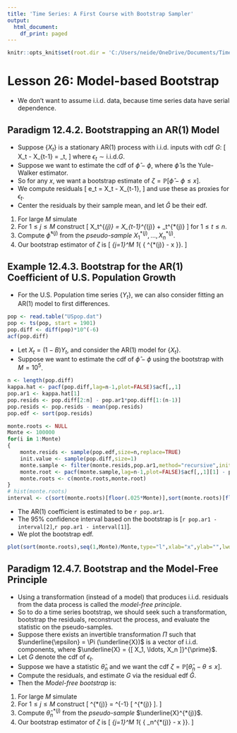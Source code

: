 ```yaml
---
title: 'Time Series: A First Course with Bootstrap Sampler'
output:
  html_document:
    df_print: paged
---
```


```r
knitr::opts_knit$set(root.dir = 'C:/Users/neide/OneDrive/Documents/TimeSeriesR/Data')
```

# Lesson 26: Model-based Bootstrap

- We don't want to assume i.i.d. data, because time series data have serial dependence.

## Paradigm 12.4.2.  Bootstrapping an AR(1) Model

- Suppose $\{ X_t \}$ is a stationary AR(1) process with i.i.d. inputs with cdf $G$:
\[
  X_t - \phi X_{t-1} = \epsilon_t,
\]
 where $\epsilon_t \sim \mbox{i.i.d.} G$.
- Suppose we want to estimate the cdf of $\widehat{\phi} - \phi$, where $\widehat{\phi}$ is the Yule-Walker estimator.
- So for any $x$, we want a bootstrap estimate of $\zeta = {\mathbb P} [ \widehat{\phi} - \phi \leq x]$.
- We compute residuals
\[
  e_t = X_t - \widehat{\phi} X_{t-1},
\]
 and use these as proxies for $\epsilon_t$.
- Center the residuals by their sample mean, and let $\widehat{G}$ be their edf.

1. For large $M$ simulate
\begin{align*}
  & \epsilon_1^{*(1)}, \ldots, \epsilon_n^{*(1)} \sim \mbox{i.i.d.} \widehat{G} \\
  & \epsilon_1^{*(2)}, \ldots, \epsilon_n^{*(2)} \sim \mbox{i.i.d.} \widehat{G} \\
  & \ldots \\
  & \epsilon_1^{*(M)}, \ldots, \epsilon_n^{*(M)} \sim \mbox{i.i.d.} \widehat{G}.
\end{align*}
2. For $1 \leq j \leq M$ construct
\[
   X_t^{*(j)} = \widehat{\phi} X_{t-1}^{*(j)} + \epsilon_t^{*(j)}
\]
for $1 \leq t \leq n$.
3. Compute $\widehat{\phi}^{*(j)}$ from the *pseudo-sample* $X_1^{*(j)}, \ldots, X_n^{*(j)}$.
4. Our bootstrap estimator of $\zeta$ is
\[
  \frac{1}{M} \sum_{j=1}^M 1_{ \{ \widehat{\phi}^{*(j)} - \phi \leq x  \}}.
\]


## Example 12.4.3. Bootstrap for the AR(1) Coefficient of U.S. Population Growth

- For the U.S. Population time series $\{ Y_t \}$, we can also consider fitting an AR(1) model to first differences.

```r
pop <- read.table("USpop.dat")
pop <- ts(pop, start = 1901)
pop.diff <- diff(pop)*10^(-6)
acf(pop.diff)
```

- Let $X_t = (1-B) Y_t$, and consider the AR(1) model for $\{ X_t\}$.
- Suppose we want to estimate the cdf of $\widehat{\phi} - \phi$ using the bootstrap with $M = 10^5$.

```r
n <- length(pop.diff)
kappa.hat <- pacf(pop.diff,lag=n-1,plot=FALSE)$acf[,,1]
pop.ar1 <- kappa.hat[1]
pop.resids <- pop.diff[2:n] - pop.ar1*pop.diff[1:(n-1)]
pop.resids <- pop.resids - mean(pop.resids)
pop.edf <- sort(pop.resids)

monte.roots <- NULL
Monte <- 100000
for(i in 1:Monte)
{
	monte.resids <- sample(pop.edf,size=n,replace=TRUE)
	init.value <- sample(pop.diff,size=1)
	monte.sample <- filter(monte.resids,pop.ar1,method="recursive",init=init.value)
	monte.root <- pacf(monte.sample,lag=n-1,plot=FALSE)$acf[,,1][1] - pop.ar1
	monte.roots <- c(monte.roots,monte.root)
}
# hist(monte.roots)
interval <- c(sort(monte.roots)[floor(.025*Monte)],sort(monte.roots)[floor(.975*Monte)])
```

- The AR(1) coefficient is estimated to be `r pop.ar1`.
- The $95 \%$ confidence interval based on the bootstrap is [`r pop.ar1 - interval[2]`,`r pop.ar1 - interval[1]`].
- We plot the bootstrap edf.

```r
plot(sort(monte.roots),seq(1,Monte)/Monte,type="l",xlab="x",ylab="",lwd=2)
```
  


## Paradigm 12.4.7. Bootstrap and the Model-Free Principle 
 
- Using a transformation (instead of a model) that produces i.i.d. residuals from the data process  is called the *model-free principle*.
- So to do a time series bootstrap, we should seek such a transformation, bootstrap the residuals, reconstruct the process, and evaluate the statistic on the pseudo-samples.
- Suppose there exists an invertible transformation $\Pi$ such that $\underline{\epsilon} = \Pi (\underline{X})$ is a vector of i.i.d. components, where $\underline{X} = {[ X_1, \ldots, X_n ]}^{\prime}$.
- Let $G$ denote the cdf of $\epsilon_t$.  
- Suppose we have a statistic $\widehat{\theta}_n$ and we want the cdf $\zeta = {\mathbb P} [ \widehat{\theta}_n - \theta \leq x]$.
- Compute the residuals, and estimate $G$ via the residual edf $\widehat{G}$.
- Then the *Model-free bootstrap* is:

1. For large $M$ simulate
\begin{align*}
  & \epsilon_1^{*(1)}, \ldots, \epsilon_n^{*(1)} \sim \mbox{i.i.d.} \widehat{G} \\
  & \epsilon_1^{*(2)}, \ldots, \epsilon_n^{*(2)} \sim \mbox{i.i.d.} \widehat{G} \\
  & \ldots \\
  & \epsilon_1^{*(M)}, \ldots, \epsilon_n^{*(M)} \sim \mbox{i.i.d.} \widehat{G}.
\end{align*}
2. For $1 \leq j \leq M$ construct
\[
   \underline{X}^{*(j)} = \Pi^{-1} [ \underline{\epsilon}^{*(j)} ].
\]
3. Compute $\widehat{\theta}_n^{*(j)}$ from the *pseudo-sample* $\underline{X}^{*(j)}$.
4. Our bootstrap estimator of $\zeta$ is
\[
  \frac{1}{M} \sum_{j=1}^M 1_{ \{ \widehat{\theta}_n^{*(j)} - \theta \leq x  \}}.
\]

 